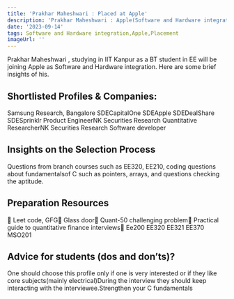 ```yaml
---
title: 'Prakhar Maheshwari : Placed at Apple'
description: 'Prakhar Maheshwari : Apple(Software and Hardware integration)'
date: '2023-09-14'
tags: Software and Hardware integration,Apple,Placement
imageUrl: ''
---
```


Prakhar Maheshwari , studying in IIT Kanpur as a BT student in EE will be joining Apple as Software and Hardware integration. Here are some brief insights of his.

## Shortlisted Profiles & Companies:
Samsung Research, Bangalore SDECapitalOne SDEApple SDEDealShare SDESprinklr Product EngineerNK Securities Research Quantitative ResearcherNK Securities Research Software developer

## Insights on the Selection Process
Questions from branch courses such as EE320, EE210, coding questions about fundamentalsof C such as pointers, arrays, and questions checking the aptitude.

##  Preparation Resources
 Leet code, GFG Glass door Quant-50 challenging problem Practical guide to quantitative finance interviews Ee200 EE320 EE321 EE370 MSO201

## Advice for students (dos and don’ts)? 
One should choose this profile only if one is very interested or if they like core subjects(mainly electrical)During the interview they should keep interacting with the interviewee.Strengthen your C fundamentals

